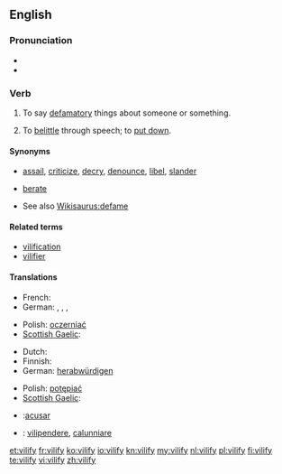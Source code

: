 {{was wotd|2007|February|27}}
==English==

===Pronunciation===
* {{IPA|/ˈvɪl.ɪ.faɪ/}}
* {{audio|en-us-vilify.ogg|Audio (US)}}

===Verb===
{{en-verb|vilif|i|ed}}

# {{transitive}} To say [[defamatory]] things about someone or something.
# {{transitive}} To [[belittle]] through speech; to [[put down]].

====Synonyms====
* {{sense|say defamatory things about}} [[assail]], [[criticize]], [[decry]], [[denounce]], [[libel]], [[slander]]
* {{sense|belittle, put down}} [[berate]]
* See also [[Wikisaurus:defame]]

====Related terms====
* [[vilification]]
* [[vilifier]]

====Translations====
{{trans-top|say defamatory things about}}
* French: {{t+|fr|calomnier}}
* German: {{t+|de|diffamieren}}, {{t+|de|verleumden}}, {{t+|de|verunglimpfen}}, {{t+|de|verteufeln}}
{{trans-mid}}
* Polish: [[oczerniać]]
* [[Scottish Gaelic]]: {{t-|gd|càin|xs=Scottish Gaelic}}
{{trans-bottom}}

{{trans-top|denounce, belittle through speech}}
* Dutch: {{t-|nl|kleineren}}
* Finnish: {{t-|fi|panetella}}
* German: [[herabwürdigen]]
{{trans-mid}}
* Polish: [[potępiać]]
* [[Scottish Gaelic]]: {{t-|gd|càin|xs=Scottish Gaelic}}
{{trans-bottom}}

{{checktrans}}
* {{ttbc|es}}:[[acusar]]
* {{ttbc|it}}: [[vilipendere]], [[calunniare]]

[[et:vilify]]
[[fr:vilify]]
[[ko:vilify]]
[[io:vilify]]
[[kn:vilify]]
[[my:vilify]]
[[nl:vilify]]
[[pl:vilify]]
[[fi:vilify]]
[[te:vilify]]
[[vi:vilify]]
[[zh:vilify]]
